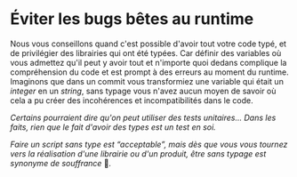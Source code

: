 # Éviter les bugs bêtes au runtime

Nous vous conseillons quand c'est possible d'avoir tout votre code typé, et de privilégier des librairies qui ont été typées. Car définir des variables où vous admettez qu'il peut y avoir tout et n'importe quoi dedans complique la compréhension du code et est prompt à des erreurs au moment du runtime. Imaginons que dans un commit vous transformiez une variable qui était un _integer_ en un _string_, sans typage vous n'avez aucun moyen de savoir où cela a pu créer des incohérences et incompatibilités dans le code.

_Certains pourraient dire qu'on peut utiliser des tests unitaires… Dans les faits, rien que le fait d'avoir des types est un test en soi._

_Faire un script sans type est “acceptable”, mais dès que vous vous tournez vers la réalisation d'une librairie ou d'un produit, être sans typage est synonyme de souffrance_ 🥵*.*
